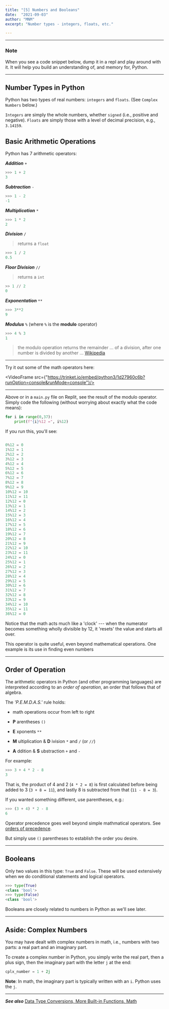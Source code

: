 ```yaml
---
title: "[5] Numbers and Booleans"
date:  "2021-09-03"
author: "MNM"
excerpt: "Number types - integers, floats, etc."

---
```


---

### Note

When you see a code snippet below, dump it in a repl and play around with it.  It will help you build an understanding of, and memory for, Python.

---

## Number Types in Python

Python has two types of real numbers:  `integers` and `floats`.  (See `Complex Numbers` below.)

`Integers` are simply the whole numbers, whether `signed` (i.e., positive and negative).  `Floats` are simply those with a level of decimal precision, e.g., `3.14159`.

## Basic Arithmetic Operations

Python has 7 arithmetic operators:

___Addition___  `+`

```python
>>> 1 + 2
3
```

___Subtraction___ `-`

```python
>>> 1 - 2
-1
```

___Multiplication___ `*`

```python
>>> 1 * 2
2
```

___Division___  `/`

> returns a `float`

```python
>>> 1 / 2
0.5
```



___Floor Division___ `//`

> returns a `int`

```python
>> 1 // 2
0
```


___Exponentation___ `**`

```python
>>> 3**2
9
```

___Modulus___ `%` (where `%` is the __modulo__ operator)

```python
>>> 4 % 3
1
```

> the modulo operation returns the remainder ... of a division, after one number is divided by another ...  [Wikipedia](https://en.wikipedia.org/wiki/Modulo_operation)

---

Try it out some of the math operators here:

<VideoFrame src={"https://trinket.io/embed/python3/1d27960c6b?runOption=console&runMode=console"}/>

---

Above or in a `main.py` file on Replit, see the result of the modulo operator.  Simply code the following (without worrying about exactly what the code means):

```python
for i in range(0,37):
    print(f"{i}%12 =", i%12)
```

If you run this, you'll see:

```python

0%12 = 0
1%12 = 1
2%12 = 2
3%12 = 3
4%12 = 4
5%12 = 5
6%12 = 6
7%12 = 7
8%12 = 8
9%12 = 9
10%12 = 10
11%12 = 11
12%12 = 0
13%12 = 1
14%12 = 2
15%12 = 3
16%12 = 4
17%12 = 5
18%12 = 6
19%12 = 7
20%12 = 8
21%12 = 9
22%12 = 10
23%12 = 11
24%12 = 0
25%12 = 1
26%12 = 2
27%12 = 3
28%12 = 4
29%12 = 5
30%12 = 6
31%12 = 7
32%12 = 8
33%12 = 9
34%12 = 10
35%12 = 11
36%12 = 0
```

Notice that the math acts much like a 'clock' --- when the numerator becomes something wholly divisible by 12, it 'resets' the value and starts all over.

This operator is quite useful, even beyond mathematical operations.  One example is its use in finding even numbers

---

## Order of Operation

The arithmetic operators in Python (and other programming languages) are interpreted according to an _order of operation_, an order that follows that of algebra.

The _'P.E.M.D.A.S.'_ rule holds:

- math operations occur from left to right

- __P__ arentheses `()`

- __E__ xponents `**`

- __M__ ultiplication & __D__ ivision `*` and `/` (or `//`)

- __A__ ddition & __S__ ubstraction `+` and `-`

For example:

```python
>>> 3 + 4 * 2 - 8
3
```

That is, the product of 4 and 2 (`4 * 2 = 8`) is first calculated before being added to 3 (`3 + 8 = 11`), and lastly 8 is subtracted from that (`11 - 8 = 3`).

If you wanted something different, use parentheses, e.g.:

```python
>>> (3 + 4) * 2 - 8
6
```



Operator precedence goes well beyond simple mathmatical operators.  See [orders of precedence](https://docs.python.org/3/reference/expressions.html#operator-precedence).

But simply use `()` parentheses to establish the order you desire.

---

## Booleans

Only two values in this type: `True` and `False`.  These will be used extensively when we do conditional statements and logical operators.

```python
>>> type(True)
<class 'bool'>
>>> type(False)
<class 'bool'>
```

Booleans are closely related to numbers in Python as we'll see later.

---

## Aside:  Complex Numbers

You may have dealt with complex numbers in math, i.e., numbers with two parts: a real part and an imaginary part.

To create a complex number in Python, you simply write the real part, then a plus sign, then the imaginary part with the letter `j` at the end:

```python
cplx_number = 1 + 2j
```

__Note__:  In math, the imaginary part is typically written with an `i`.  Python uses the `j`.

---

___See also___ [Data Type Conversions, More Built-in Functions, Math](https://multum-non-multa.github.io/code/2021/09/06/conversion-math-module-etc.html)
